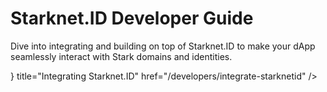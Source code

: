 # Starknet.ID Developer Guide

Dive into integrating and building on top of Starknet.ID to make your dApp seamlessly interact with Stark domains and identities.


<Cards>
  <Card
    icon={<CodeIcon />}
    title="Integrating Starknet.ID"
    href="/developers/integrate-starknetid"
  />
</Cards>
